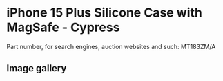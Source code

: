 # iPhone 15 Plus Silicone Case with MagSafe - Cypress

Part number, for search engines, auction websites and such: MT183ZM/A

## Image gallery

<div style={{ width: "768px" }}>
  <GalleryComponent
    images={[
      {
        original: "/everysource/MT183",
        thumbnail: "/everypreview/MT183",
      },
      {
        original: "/everysource/MT183_AV1",
        thumbnail: "/everypreview/MT183_AV1",
      },
      {
        original: "/everysource/MT183_AV2",
        thumbnail: "/everypreview/MT183_AV2",
      },
      {
        original: "/everysource/MT183_AV3",
        thumbnail: "/everypreview/MT183_AV3",
      },
      {
        original: "/everysource/MT183_AV4",
        thumbnail: "/everypreview/MT183_AV4",
      }
    ]}
  />
</div>